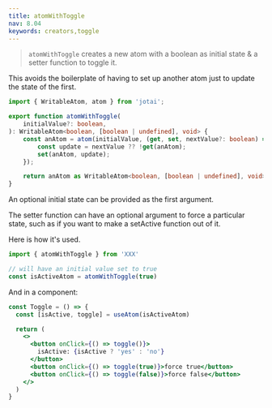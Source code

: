 ```yaml
---
title: atomWithToggle
nav: 8.04
keywords: creators,toggle
---
```


> `atomWithToggle` creates a new atom with a boolean as initial state & a setter function to toggle it.

This avoids the boilerplate of having to set up another atom just to update the state of the first.

```ts
import { WritableAtom, atom } from 'jotai';

export function atomWithToggle(
	initialValue?: boolean,
): WritableAtom<boolean, [boolean | undefined], void> {
	const anAtom = atom(initialValue, (get, set, nextValue?: boolean) => {
		const update = nextValue ?? !get(anAtom);
		set(anAtom, update);
	});

	return anAtom as WritableAtom<boolean, [boolean | undefined], void>;
}
```

An optional initial state can be provided as the first argument.

The setter function can have an optional argument to force a particular state, such as if you want to make a setActive function out of it.

Here is how it's used.

```js
import { atomWithToggle } from 'XXX'

// will have an initial value set to true
const isActiveAtom = atomWithToggle(true)
```

And in a component:

```jsx
const Toggle = () => {
  const [isActive, toggle] = useAtom(isActiveAtom)

  return (
    <>
      <button onClick={() => toggle()}>
        isActive: {isActive ? 'yes' : 'no'}
      </button>
      <button onClick={() => toggle(true)}>force true</button>
      <button onClick={() => toggle(false)}>force false</button>
    </>
  )
}
```
